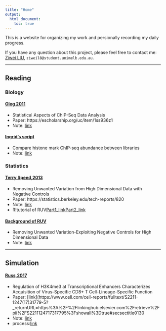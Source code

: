 ---
title: "Home"
output:
  html_document:
    toc: true
---

This is a website for organizing my work and persionally recording my daily progress. 

If you have any question about this project, please feel free to contact me:
[Ziwei LIU](https://github.com/ziweil8/live-demo), `ziweil8@student.unimelb.edu.au`.

***

## Reading

### Biology

#### [Oleg 2011]()

- Statistical Aspects of ChIP-Seq Data Analysis
- Paper: https://escholarship.org/uc/item/1ss936z1
- Note: [link]()

#### [Ingrid's script]()

- Compare histone mark ChIP-seq abundance between libraries
- Note: [link]()

### Statistics

#### [Terry Speed,2013]()

- Removing Unwanted Variation from High Dimensional Data with Negative Controls
- Paper: https://statistics.berkeley.edu/tech-reports/820
- Note: [link]()
- R!tutorial of RUV[Part1_link](https://www.youtube.com/watch?v=Z9IjfmSRfVU)[Part2_link](https://www.youtube.com/watch?v=HUcZQC3xWDo&t=0s&index=5&list=PL4IzsxWztPdnyAKQQLxA4ucpaCLdsKvZw)

#### [Background of RUV]()

- Removing Unwanted Variation-Exploiting Negative Controls for High Dimensional Data
- Note: [link]()

***

## Simulation

#### [Russ,2017]()
- Regulation of H3K4me3 at Transcriptional Enhancers Characterizes Acquisition of Virus-Specific CD8+ T Cell-Lineage-Specific Function
- Paper: [link](https://www.cell.com/cell-reports/fulltext/S2211-1247(17)31779-5?_returnURL=https%3A%2F%2Flinkinghub.elsevier.com%2Fretrieve%2Fpii%2FS2211124717317795%3Fshowall%3Dtrue#secsectitle0130
- Note: [link]()
- process:[link]()


